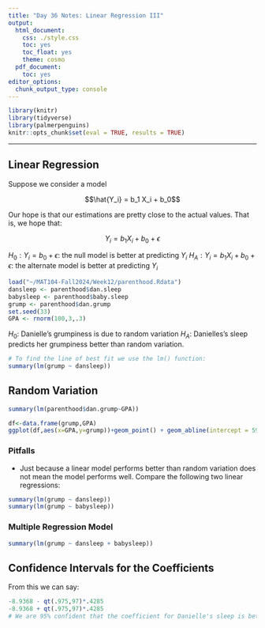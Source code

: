 ```yaml
---
title: "Day 36 Notes: Linear Regression III"
output:
  html_document:
    css: ./style.css
    toc: yes
    toc_float: yes
    theme: cosmo
  pdf_document:
    toc: yes
editor_options:
  chunk_output_type: console
---
```


```r
library(knitr)
library(tidyverse)
library(palmerpenguins)
knitr::opts_chunk$set(eval = TRUE, results = TRUE)
```

---

## Linear Regression

Suppose we consider a model 

$$\hat{Y_i} = b_1 X_i + b_0$$

Our hope is that our estimations are pretty close to the actual values.
That is, we hope that:

$$Y_i = b_1 X_i + b_0 + \epsilon$$


$H_0: Y_i = b_0 + \epsilon$: the null model is better at predicting $Y_i$ 
$H_A: Y_i = b_1 X_i + b_0 + \epsilon$: the alternate model is better at predicting $Y_i$



```r
load("~/MAT104-Fall2024/Week12/parenthood.Rdata")
dansleep <- parenthood$dan.sleep
babysleep <- parenthood$baby.sleep
grump <- parenthood$dan.grump
set.seed(33)
GPA <- rnorm(100,3,.3)
```

$H_0:$ Danielle's grumpiness is due to random variation
$H_A:$ Danielles's sleep predicts her grumpiness better than random variation.


```r
# To find the line of best fit we use the lm() function:
summary(lm(grump ~ dansleep))
```


## Random Variation


```r
summary(lm(parenthood$dan.grump~GPA))
```



```r
df<-data.frame(grump,GPA)
ggplot(df,aes(x=GPA,y=grump))+geom_point() + geom_abline(intercept = 59.117, slope = 1.522)
```


### Pitfalls

+ Just because a linear model performs better than random variation does not mean the model performs well. Compare the following two linear regressions:


```r
summary(lm(grump ~ dansleep))
summary(lm(grump ~ babysleep))
```



### Multiple Regression Model



```r
summary(lm(grump ~ dansleep + babysleep))
```



## Confidence Intervals for the Coefficients


From this we can say:

```r
-8.9368 - qt(.975,97)*.4285
-8.9368 + qt(.975,97)*.4285
# We are 95% confident that the coefficient for Danielle's sleep is between -9.79 and -8.09
```

